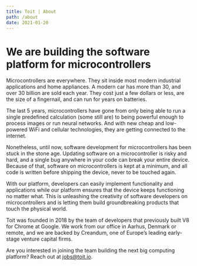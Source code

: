 ```yaml
---
title: Toit | About
path: /about
date: 2021-01-20
---
```



<HorizontalBlock theme={whiteBlueTheme}>
  <HorizontalBlockItem single>

# We are building the software platform for micro&shy;controllers

  </HorizontalBlockItem>
  <HorizontalBlockItem>

Microcontrollers are everywhere. They sit inside most modern industrial
applications and home appliances. A modern car has more than 30, and over 30
billion are sold each year. They cost just a few dollars or less, are the size
of a fingernail, and can run for years on batteries.

The last 5 years, microcontrollers have gone from only being able to run a
single predefined calculation (some still are) to being powerful enough to
process images or run neural networks. And with new cheap and low-powered WiFi
and cellular technologies, they are getting connected to the internet.

Nonetheless, until now, software development for microcontrollers has been stuck
in the stone age. Updating software on a microcontroller is risky and hard, and
a single bug anywhere in your code can break your entire device. Because of
that, software on microcontrollers is kept at a minimum, and all code is written
before shipping the device, never to be touched again.

  </HorizontalBlockItem>
  <HorizontalBlockItem>

With our platform, developers can easily implement functionality and
applications while our platform ensures that the device keeps functioning no
matter what. This is unleashing the creativity of software developers on
microcontrollers and is letting them build groundbreaking products that touch
the physical world.

Toit was founded in 2018 by the team of developers that previously built V8 for
Chrome at Google. We work from our office in Aarhus, Denmark or remote, and we
are backed by Creandum, one of Europe’s leading early-stage venture capital
firms.

Are you interested in joining the team building the next big computing platform?
Reach out at jobs@toit.io.

  </HorizontalBlockItem>
</HorizontalBlock>
